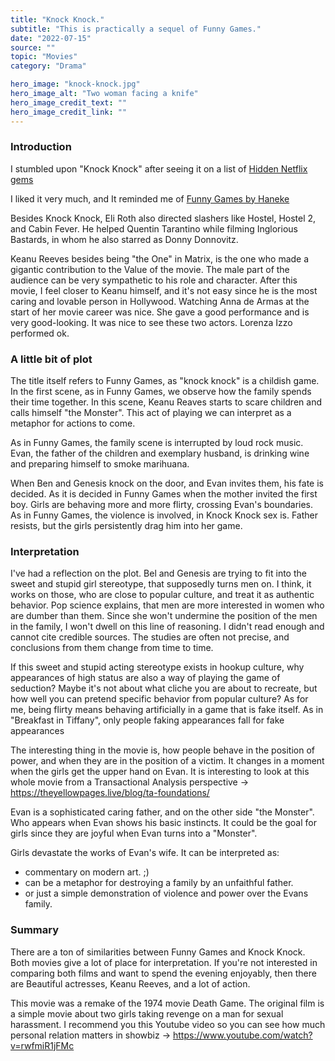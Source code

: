 ---
title: "Knock Knock."
subtitle: "This is practically a sequel of Funny Games."
date: "2022-07-15"
source: ""
topic: "Movies"
category: "Drama"

hero_image: "knock-knock.jpg"
hero_image_alt: "Two woman facing a knife"
hero_image_credit_text: ""
hero_image_credit_link: ""
---

### Introduction

I stumbled upon "Knock Knock" after seeing it on a list of [Hidden Netflix gems](https://www.youtube.com/watch?v=4G2PisM1-so)

I liked it very much, and It reminded me of [Funny Games by Haneke](https://theyellowpages.live/blog/funny-games/)

Besides Knock Knock, Eli Roth also directed slashers like Hostel, Hostel 2, and Cabin Fever. He helped Quentin Tarantino while filming Inglorious Bastards, in whom he also starred as Donny Donnovitz.

Keanu Reeves besides being "the One" in Matrix, is the one who made a gigantic contribution to the Value of the movie. The male part of the audience can be very sympathetic to his role and character. After this movie, I feel closer to Keanu himself, and it's not easy since he is the most caring and lovable person in Hollywood. Watching Anna de Armas at the start of her movie career was nice. She gave a good performance and is very good-looking. It was nice to see these two actors. Lorenza Izzo performed ok.

### A little bit of plot

The title itself refers to Funny Games, as "knock knock" is a childish game. In the first scene, as in Funny Games, we observe how the family spends their time together. In this scene, Keanu Reaves starts to scare children and calls himself "the Monster". This act of playing we can interpret as a metaphor for actions to come. 

As in Funny Games, the family scene is interrupted by loud rock music. Evan, the father of the children and exemplary husband, is drinking wine and preparing himself to smoke marihuana. 

When Ben and Genesis knock on the door, and Evan invites them, his fate is decided. As it is decided in Funny Games when the mother invited the first boy. Girls are behaving more and more flirty, crossing Evan's boundaries. As in Funny Games, the violence is involved, in Knock Knock sex is. Father resists, but the girls persistently drag him into her game.

### Interpretation

I've had a reflection on the plot. Bel and Genesis are trying to fit into the sweet and stupid girl stereotype, that supposedly turns men on. I think, it works on those, who are close to popular culture, and treat it as authentic behavior. Pop science explains, that men are more interested in women who are dumber than them. Since she won't undermine the position of the men in the family, I won't dwell on this line of reasoning. I didn't read enough and cannot cite credible sources. The studies are often not precise, and conclusions from them change from time to time.

If this sweet and stupid acting stereotype exists in hookup culture, why appearances of high status are also a way of playing the game of seduction? Maybe it's not about what cliche you are about to recreate, but how well you can pretend specific behavior from popular culture? As for me, being flirty means behaving artificially in a game that is fake itself. As in "Breakfast in Tiffany", only people faking appearances fall for fake appearances

The interesting thing in the movie is, how people behave in the position of power, and when they are in the position of a victim. It changes in a moment when the girls get the upper hand on Evan. It is interesting to look at this whole movie from a Transactional Analysis perspective -> https://theyellowpages.live/blog/ta-foundations/

Evan is a sophisticated caring father, and on the other side "the Monster". Who appears when Evan shows his basic instincts. It could be the goal for girls since they are joyful when Evan turns into a "Monster".

Girls devastate the works of Evan's wife. It can be interpreted as:
 - commentary on modern art. ;)
 - can be a metaphor for destroying a family by an unfaithful father.
 - or just a simple demonstration of violence and power over the Evans family.

### Summary

There are a ton of similarities between Funny Games and Knock Knock. Both movies give a lot of place for interpretation. If you're not interested in comparing both films and want to spend the evening enjoyably, then there are Beautiful actresses, Keanu Reeves, and a lot of action.

This movie was a remake of the 1974 movie Death Game. The original film is a simple movie about two girls taking revenge on a man for sexual harassment. I recommend you this Youtube video so you can see how much personal relation matters in showbiz -> https://www.youtube.com/watch?v=rwfmiR1jFMc


